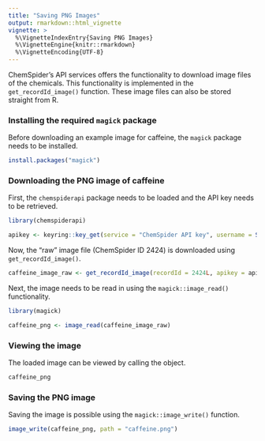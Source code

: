 ```yaml
---
title: "Saving PNG Images"
output: rmarkdown::html_vignette
vignette: >
  %\VignetteIndexEntry{Saving PNG Images}
  %\VignetteEngine{knitr::rmarkdown}
  %\VignetteEncoding{UTF-8}
---
```


ChemSpider's API services offers the functionality to download image files of the chemicals. This functionality is implemented in the `get_recordId_image()` function. These image files can also be stored straight from R.


### Installing the required `magick` package

Before downloading an example image for caffeine, the `magick` package needs to be installed.
```r
install.packages("magick")
```


### Downloading the PNG image of caffeine

First, the `chemspiderapi` package needs to be loaded and the API key needs to be retrieved.
```r
library(chemspiderapi)

apikey <- keyring::key_get(service = "ChemSpider API key", username = Sys.getenv("USERNAME"))
```

Now, the "raw" image file (ChemSpider ID 2424) is downloaded using `get_recordId_image()`.
```r
caffeine_image_raw <- get_recordId_image(recordId = 2424L, apikey = apikey)
```

Next, the image needs to be read in using the `magick::image_read()` functionality.
```r
library(magick)

caffeine_png <- image_read(caffeine_image_raw)
```


### Viewing the image

The loaded image can be viewed by calling the object. 
```r
caffeine_png
```


### Saving the PNG image

Saving the image is possible using the `magick::image_write()` function.
```r
image_write(caffeine_png, path = "caffeine.png")
```
